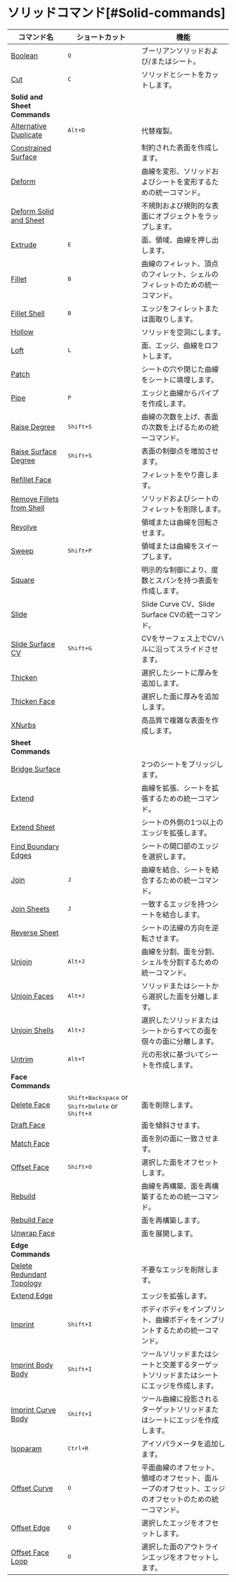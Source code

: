 # ソリッドコマンド[#Solid-commands]

| コマンド名                                                 | ショートカット                      | 機能                                                                                      |
| ------------------------------------------------------------ | ---------------------------- | ---------------------------------------------------------------------------------------- |
| [Boolean](/solid/boolean)                                     | <kbd>Q</kbd>                 | ブーリアンソリッドおよび/またはシート。                                                |
| [Cut](/solid/cut)                                             | <kbd>C</kbd>                 | ソリッドとシートをカットします。                                                        |
| **Solid and Sheet Commands**                                 |                              |                                                                                          |
| [Alternative Duplicate](/solid/alternative-duplicate)         | <kbd>Alt+D</kbd>           | 代替複製。                                                                                |
| [Constrained Surface](/solid/constrained-surface)             |                              | 制約された表面を作成します。                                                            |
| [Deform](/solid/deform)                                      |                               | 曲線を変形、ソリッドおよびシートを変形するための統一コマンド。                         |
| [Deform Solid and Sheet](/solid/deform-solid-and-sheet)       |                               | 不規則および規則的な表面にオブジェクトをラップします。                                   |
| [Extrude](/solid/extrude)                                     | <kbd>E</kbd>                 | 面、領域、曲線を押し出します。                                                          |
| [Fillet](/solid/fillet)                                       | <kbd>B</kbd>                 | 曲線のフィレット、頂点のフィレット、シェルのフィレットのための統一コマンド。          |
| [Fillet Shell](/solid/fillet-shell)                           | <kbd>B</kbd>                 | エッジをフィレットまたは面取りします。                                                  |
| [Hollow](/solid/hollow)                                       |                              | ソリッドを空洞にします。                                                                 |
| [Loft](/solid/loft)                                           | <kbd>L</kbd>                 | 面、エッジ、曲線をロフトします。                                                          |
| [Patch](/solid/patch)                                         |                              | シートの穴や閉じた曲線をシートに填埋します。                                            |
| [Pipe](/solid/pipe)                                           | <kbd>P</kbd>                 | エッジと曲線からパイプを作成します。                                                    |
| [Raise Degree](/solid/raise-degree)                           | <kbd>Shift+S</kbd>         | 曲線の次数を上げ、表面の次数を上げるための統一コマンド。                               |
| [Raise Surface Degree](/solid/raise-surface-degree)           | <kbd>Shift+S</kbd>         | 表面の制御点を増加させます。                                                             |
| [Refillet Face](/solid/refillet-face)                         |                              | フィレットをやり直します。                                                               |
| [Remove Fillets from Shell](/solid/remove-fillets-from-shell) |                              | ソリッドおよびシートのフィレットを削除します。                                          |
| [Revolve](/solid/revolve)                                     |                              | 領域または曲線を回転させます。                                                           |
| [Sweep](/solid/sweep)                                         | <kbd>Shift+P</kbd>         | 領域または曲線をスイープします。                                                         |
| [Square](/solid/square)                                       |                               | 明示的な制御により、度数とスパンを持つ表面を作成します。                                 |
| [Slide](/solid/slide)                                        |                               | Slide Curve CV、Slide Surface CVの統一コマンド。                                      |
| [Slide Surface CV](/solid/slide-surface-cv)                   | <kbd>Shift+G</kbd>           | CVをサーフェス上でCVハルに沿ってスライドさせます。                                       |
| [Thicken](/solid/thicken)                                     |                              | 選択したシートに厚みを追加します。                                                      |
| [Thicken Face](/solid/thicken-face)                           |                              | 選択した面に厚みを追加します。                                                          |
| [XNurbs](/solid/xnurbs)                                       |                               | 高品質で複雑な表面を作成します。                                                         |
| **Sheet Commands**                                           |                              |                                                                                          |
| [Bridge Surface](/solid/bridge-surface)                       |                              | 2つのシートをブリッジします。                                                            |
| [Extend](/solid/extend)                                       |                              | 曲線を拡張、シートを拡張するための統一コマンド。                                        |
| [Extend Sheet](/solid/extend-sheet)                           |                              | シートの外側の1つ以上のエッジを拡張します。                                             |
| [Find Boundary Edges](/solid/find-boundary-edges)             |                              | シートの開口部のエッジを選択します。                                                    |
| [Join](/solid/join)                                           | <kbd>J</kbd>                 | 曲線を結合、シートを結合するための統一コマンド。                                       |
| [Join Sheets](/solid/join-sheets)                             | <kbd>J</kbd>                 | 一致するエッジを持つシートを結合します。                                               |
| [Reverse Sheet](/solid/reverse-sheet)                         |                              | シートの法線の方向を逆転させます。                                                      |
| [Unjoin](/solid/unjoin)                                       | <kbd>Alt+J</kbd>           | 曲線を分割、面を分割、シェルを分割するための統一コマンド。                              |
| [Unjoin Faces](/solid/unjoin-faces)                           | <kbd>Alt+J</kbd>           | ソリッドまたはシートから選択した面を分離します。                                       |
| [Unjoin Shells](/solid/unjoin-shells)                         | <kbd>Alt+J</kbd>           | 選択したソリッドまたはシートからすべての面を個々の面に分離します。                    |
| [Untrim](/solid/untrim)                                       | <kbd>Alt+T</kbd>           | 元の形状に基づいてシートを作成します。                                                 |
| **Face Commands**                                            |                              |                                                                                          |
| [Delete Face](/solid/delete-face)                             |<kbd>Shift+Backspace</kbd> or <kbd>Shift+Delete</kbd> or <kbd>Shift+X</kbd> | 面を削除します。                                                                         |
| [Draft Face](/solid/draft-face)                               |                              | 面を傾斜させます。                                                                        |
| [Match Face](/solid/match-face)                               |                              | 面を別の面に一致させます。                                                                |
| [Offset Face](/solid/offset-face)                             | <kbd>Shift+O</kbd>         | 選択した面をオフセットします。                                                           |
| [Rebuild](/solid/rebuild)                                     |                              | 曲線を再構築、面を再構築するための統一コマンド。                                        |
| [Rebuild Face](/solid/rebuild-face)                           |                              | 面を再構築します。                                                                        |
| [Unwrap Face](/solid/unwrap-face)                             |                              | 面を展開します。                                                                          |
| **Edge Commands**                                            |                              |                                                                                          |
| [Delete Redundant Topology](/solid/delete-redundant-topology) |                              | 不要なエッジを削除します。                                                                |
| [Extend Edge](/solid/extend-edge)                             |                              | エッジを拡張します。                                                                      |
| [Imprint](/solid/imprint)                                     | <kbd>Shift+I</kbd>         | ボディボディをインプリント、曲線ボディをインプリントするための統一コマンド。            |
| [Imprint Body Body](/solid/imprint-body-body)                 | <kbd>Shift+I</kbd>         | ツールソリッドまたはシートと交差するターゲットソリッドまたはシートにエッジを作成します。|
| [Imprint Curve Body](/solid/imprint-curve-body)               | <kbd>Shift+I</kbd>         | ツール曲線に投影されるターゲットソリッドまたはシートにエッジを作成します。             |
| [Isoparam](/solid/isoparam)                                   | <kbd>Ctrl+R</kbd>          | アイソパラメータを追加します。                                                           |
| [Offset Curve](/solid/offset-curve)                           | <kbd>O</kbd>                 | 平面曲線のオフセット、領域のオフセット、面ループのオフセット、エッジのオフセットのための統一コマンド。 |
| [Offset Edge](/solid/offset-edge)                             | <kbd>O</kbd>                 | 選択したエッジをオフセットします。                                                       |
| [Offset Face Loop](/solid/offset-face-loop)                   | <kbd>O</kbd>                 | 選択した面のアウトラインエッジをオフセットします。                                      |
